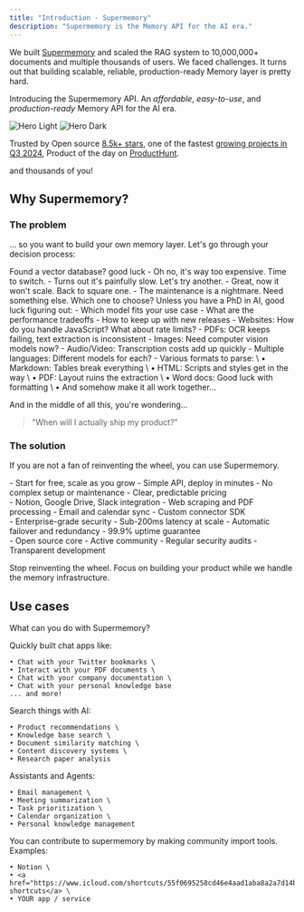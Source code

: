 ```yaml
---
title: "Introduction - Supermemory"
description: "Supermemory is the Memory API for the AI era."
---
```


We built [Supermemory](https://supermemory.ai) and scaled the RAG system to 10,000,000+ documents and multiple thousands of users.
We faced challenges. It turns out that building scalable, reliable, production-ready Memory layer is pretty hard.

Introducing the Supermemory API. An _affordable_, _easy-to-use_, and _production-ready_ Memory API for the AI era.

<img
  className="block dark:hidden"
  src="/images/hero-light.svg"
  alt="Hero Light"
/>
<img
  className="hidden dark:block"
  src="/images/hero-dark.svg"
  alt="Hero Dark"
/>

Trusted by Open source [8.5k+ stars](https://git.new/memory), one of the fastest [growing projects in Q3 2024](https://runacap.com/ross-index/q3-2024/), Product of the day on [ProductHunt](https://www.producthunt.com/posts/supermemory). 

and thousands of you! 

## Why Supermemory?

### The problem

... so you want to build your own memory layer. Let's go through your decision process:

<Steps>
  <Step title="Let's choose a vector database">
    <Warning>
      Found a vector database? good luck
      - Oh no, it's way too expensive. Time to switch.
      - Turns out it's painfully slow. Let's try another.
      - Great, now it won't scale. Back to square one.
      - The maintenance is a nightmare. Need something else.
    </Warning>
  </Step>

  <Step title="Now for the embedding model">
    <Note>
      Which one to choose? Unless you have a PhD in AI, good luck figuring out:
      - Which model fits your use case
      - What are the performance tradeoffs
      - How to keep up with new releases
    </Note>
  </Step>

  <Step title="Time to build the memory layer">
    <CardGroup cols={2}>
      <Card title="Support multimodal">
        - Websites: How do you handle JavaScript? What about rate limits?
        - PDFs: OCR keeps failing, text extraction is inconsistent
        - Images: Need computer vision models now?
        - Audio/Video: Transcription costs add up quickly
      </Card>
      <Card title="Handle everything">
        - Multiple languages: Different models for each? 
        - Various formats to parse: \
          • Markdown: Tables break everything \
          • HTML: Scripts and styles get in the way \
          • PDF: Layout ruins the extraction \
          • Word docs: Good luck with formatting \
          • And somehow make it all work together...
      </Card>
    </CardGroup>
  </Step>
</Steps>

And in the middle of all this, you're wondering...

> "When will I actually ship my product?"

### The solution

If you are not a fan of reinventing the wheel, you can use Supermemory.

<CardGroup cols={2}>
  <Card
    title="Affordable & Easy to Use"
    icon="circle-check"
    className="text-emerald-600"
  >
    <div className="text-emerald-700 space-y-1">
      - Start for free, scale as you grow - Simple API, deploy in minutes - No
      complex setup or maintenance - Clear, predictable pricing
    </div>
  </Card>
  <Card
    title="Ready-made Connectors"
    icon="circle-check"
    className="text-emerald-600"
  >
    <div className="text-emerald-700 space-y-1">
      - Notion, Google Drive, Slack integration - Web scraping and PDF
      processing - Email and calendar sync - Custom connector SDK
    </div>
  </Card>
  <Card
    title="Production Ready"
    icon="circle-check"
    className="text-emerald-600"
  >
    <div className="text-emerald-700 space-y-1">
      - Enterprise-grade security - Sub-200ms latency at scale - Automatic
      failover and redundancy - 99.9% uptime guarantee
    </div>
  </Card>
  <Card
    title="Open Source & Trusted"
    icon="circle-check"
    className="text-emerald-600"
  >
    <div className="text-emerald-700 space-y-1">
      - Open source core - Active community - Regular security audits -
      Transparent development
    </div>
  </Card>
</CardGroup>

Stop reinventing the wheel. Focus on building your product while we handle the memory infrastructure.

## Use cases

What can you do with Supermemory?

<CardGroup cols={2}>
  <Card
    title="Chat with <X> app"
    icon="message"
  >
    Quickly built chat apps like:

    • Chat with your Twitter bookmarks \
    • Interact with your PDF documents \
    • Chat with your company documentation \
    • Chat with your personal knowledge base
    ... and more!

  </Card>
  <Card
    title="Smart search in your apps"
    icon="magnifying-glass"
  >
    Search things with AI:

    • Product recommendations \
    • Knowledge base search \
    • Document similarity matching \
    • Content discovery systems \
    • Research paper analysis

  </Card>
  <Card
    title="Assistants and Agents"
    icon="chart-line"
  >
    Assistants and Agents:

    • Email management \
    • Meeting summarization \
    • Task prioritization \
    • Calendar organization \
    • Personal knowledge management

  </Card>
    <Card
    title="Import tools and integrations"
    icon="toolbox"
  >
    You can contribute to supermemory by making community import tools. Examples:

    • Notion \
    • <a href="https://www.icloud.com/shortcuts/55f0695258cd46e4aad1aba8a2a7d14b">IOS shortcuts</a> \
    • YOUR app / service

  </Card>
</CardGroup>
